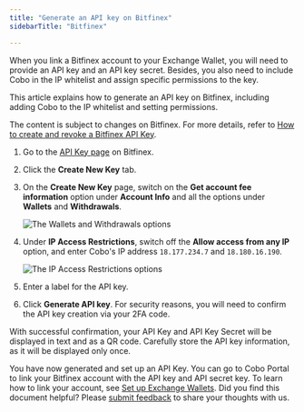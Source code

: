 ```yaml
---
title: "Generate an API key on Bitfinex"
sidebarTitle: "Bitfinex"

---
```


When you link a Bitfinex account to your Exchange Wallet, you will need to provide an API key and an API key secret. Besides, you also need to include Cobo in the IP whitelist and assign specific permissions to the key.

This article explains how to generate an API key on Bitfinex, including adding Cobo to the IP whitelist and setting permissions.

<Note>The content is subject to changes on Bitfinex. For more details, refer to <a href="https://support.bitfinex.com/hc/en-us/articles/115003363429-How-to-create-and-revoke-a-Bitfinex-API-Key">How to create and revoke a Bitfinex API Key</a>.</Note>

1. Go to the [API Key page](https://setting.bitfinex.com/api) on Bitfinex.
2. Click the **Create New Key** tab.
3. On the **Create New Key** page, switch on the **Get account fee information** option under **Account Info** and all the options under **Wallets** and **Withdrawals**.

    <img src="/en/images/exchange-wallet/bitfinex_permissions.png" className="screenshot_full_screen" alt="The Wallets and Withdrawals options" />

4. Under **IP Access Restrictions**, switch off the **Allow access from any IP** option, and enter Cobo's IP address `18.177.234.7` and `18.180.16.190`.

    <img src="/en/images/exchange-wallet/bitfinex_ip.png" className="screenshot_full_screen" alt="The IP Access Restrictions options" />

5. Enter a label for the API key.
6. Click **Generate API key**.
    <Note>For security reasons, you will need to confirm the API key creation via your 2FA code.</Note>

With successful confirmation, your API Key and API Key Secret will be displayed in text and as a QR code. Carefully store the API key information, as it will be displayed only once.

You have now generated and set up an API Key. You can go to Cobo Portal to link your Bitfinex account with the API key and API secret key. To learn how to link your account, see [Set up Exchange Wallets](/en/portal/exchange-wallets/set-up). 
<Tip>Did you find this document helpful? Please [submit feedback](https://forms.zohopublic.com/cobo/form/DocumentFeedbackForm/formperma/QvLOhxJv1_JMsJ-1dleZ8Itb_7rzN-LtgvsDdxosoVI?referrername=manuals) to share your thoughts with us.</Tip>